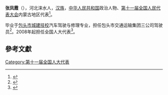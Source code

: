 '''张凤霞'''（{{bd|1968年||}}），河北涞水人，[[汉族|汉族]]，[[中华人民共和国|中华人民共和国]]政治人物、[[第十一届全国人民代表大会|第十一届全国人民代表大会]]内蒙古地区代表<ref>{{cite web|author=新华网|title=第十一届全国人大代表|url=http://news.xinhuanet.com/ziliao/2008-03/03/content_7708230.htm?node=36628|publisher=新华网|accessdate=2014-01-07|archive-date=2014-01-10|archive-url=https://web.archive.org/web/20140110211415/http://news.xinhuanet.com/ziliao/2008-03/03/content_7708230.htm?node=36628|dead-url=no}}</ref>。

毕业于[[包头市城建技校|包头市城建技校]]汽车驾驶与修理专业，担任包头市交通运输集团三公司驾驶员<ref>{{cite news|title=张凤霞代表：一位公交驾驶员的"节能减排经"|url=http://www.ce.cn/ztpd/xwzt/08lh/djq/bwzg/200803/10/t20080310_14784997.shtml|accessdate=2014-02-10|newspaper=中国经济网|archive-url=https://web.archive.org/web/20140222060953/http://www.ce.cn/ztpd/xwzt/08lh/djq/bwzg/200803/10/t20080310_14784997.shtml|archive-date=2014-02-22|dead-url=yes}}</ref>。2008年起担任全国人大代表<ref>{{cite news|title=全国人大代表信息-张凤霞|url= http://210.82.31.1:8084/delegate/viewDelegate.action?dbid=110325|accessdate=2013-04-05|newspaper=全国人大网|archive-url=https://web.archive.org/web/20140222012105/http://www.npc.gov.cn/delegate/viewDelegate.action?dbid=110325|archive-date=2014-02-22|dead-url=yes}}</ref>。

==參考文獻==
{{reflist}}
[[Category:第十一届全国人大代表|Category:第十一届全国人大代表]]